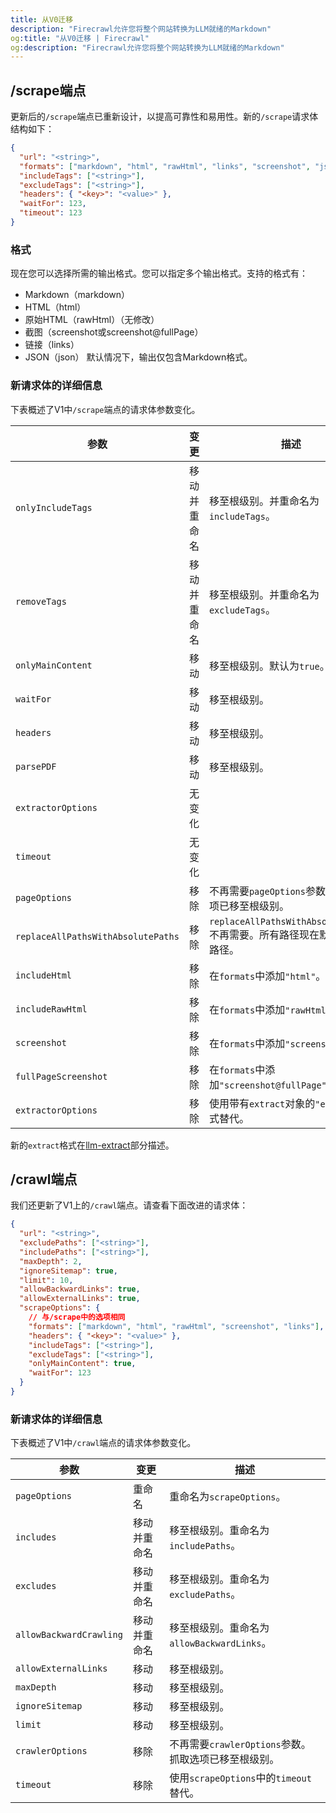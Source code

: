 ```yaml
---
title: 从V0迁移
description: "Firecrawl允许您将整个网站转换为LLM就绪的Markdown"
og:title: "从V0迁移 | Firecrawl"
og:description: "Firecrawl允许您将整个网站转换为LLM就绪的Markdown"
---
```


## /scrape端点

更新后的`/scrape`端点已重新设计，以提高可靠性和易用性。新的`/scrape`请求体结构如下：

```json
{
  "url": "<string>",
  "formats": ["markdown", "html", "rawHtml", "links", "screenshot", "json"],
  "includeTags": ["<string>"],
  "excludeTags": ["<string>"],
  "headers": { "<key>": "<value>" },
  "waitFor": 123,
  "timeout": 123
}
```

### 格式

现在您可以选择所需的输出格式。您可以指定多个输出格式。支持的格式有：

- Markdown（markdown）
- HTML（html）
- 原始HTML（rawHtml）（无修改）
- 截图（screenshot或screenshot@fullPage）
- 链接（links）
- JSON（json）
默认情况下，输出仅包含Markdown格式。

### 新请求体的详细信息

下表概述了V1中`/scrape`端点的请求体参数变化。

| 参数 | 变更 | 描述 |
| ---- | ---- | ---- |
| `onlyIncludeTags` | 移动并重命名 | 移至根级别。并重命名为`includeTags`。 |
| `removeTags` | 移动并重命名 | 移至根级别。并重命名为`excludeTags`。 |
| `onlyMainContent` | 移动 | 移至根级别。默认为`true`。 |
| `waitFor` | 移动 | 移至根级别。 |
| `headers` | 移动 | 移至根级别。 |
| `parsePDF` | 移动 | 移至根级别。 |
| `extractorOptions` | 无变化 | |
| `timeout` | 无变化 | |
| `pageOptions` | 移除 | 不再需要`pageOptions`参数。抓取选项已移至根级别。 |
| `replaceAllPathsWithAbsolutePaths` | 移除 | `replaceAllPathsWithAbsolutePaths`不再需要。所有路径现在默认为绝对路径。 |
| `includeHtml` | 移除 | 在`formats`中添加`"html"`。 |
| `includeRawHtml` | 移除 | 在`formats`中添加`"rawHtml"`。 |
| `screenshot` | 移除 | 在`formats`中添加`"screenshot"`。 |
| `fullPageScreenshot` | 移除 | 在`formats`中添加`"screenshot@fullPage"`。 |
| `extractorOptions` | 移除 | 使用带有`extract`对象的`"extract"`格式替代。 |

新的`extract`格式在[llm-extract](/features/extract)部分描述。

## /crawl端点

我们还更新了V1上的`/crawl`端点。请查看下面改进的请求体：

```json
{
  "url": "<string>",
  "excludePaths": ["<string>"],
  "includePaths": ["<string>"],
  "maxDepth": 2,
  "ignoreSitemap": true,
  "limit": 10,
  "allowBackwardLinks": true,
  "allowExternalLinks": true,
  "scrapeOptions": {
    // 与/scrape中的选项相同
    "formats": ["markdown", "html", "rawHtml", "screenshot", "links"],
    "headers": { "<key>": "<value>" },
    "includeTags": ["<string>"],
    "excludeTags": ["<string>"],
    "onlyMainContent": true,
    "waitFor": 123
  }
}
```

### 新请求体的详细信息

下表概述了V1中`/crawl`端点的请求体参数变化。

| 参数 | 变更 | 描述 |
| ---- | ---- | ---- |
| `pageOptions` | 重命名 | 重命名为`scrapeOptions`。 |
| `includes` | 移动并重命名 | 移至根级别。重命名为`includePaths`。 |
| `excludes` | 移动并重命名 | 移至根级别。重命名为`excludePaths`。 |
| `allowBackwardCrawling` | 移动并重命名 | 移至根级别。重命名为`allowBackwardLinks`。 |
| `allowExternalLinks` | 移动 | 移至根级别。 |
| `maxDepth` | 移动 | 移至根级别。 |
| `ignoreSitemap` | 移动 | 移至根级别。 |
| `limit` | 移动 | 移至根级别。 |
| `crawlerOptions` | 移除 | 不再需要`crawlerOptions`参数。抓取选项已移至根级别。 |
| `timeout` | 移除 | 使用`scrapeOptions`中的`timeout`替代。 |